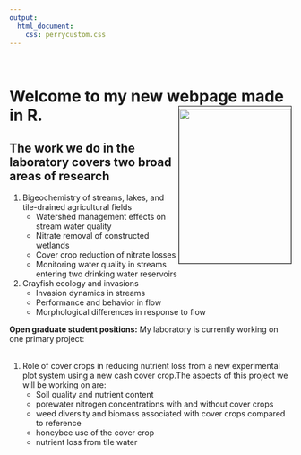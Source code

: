 ```yaml
---
output:
  html_document:
    css: perrycustom.css
---
```


<br>    

# <b>Welcome to my new webpage made in R.</b> <img align="right" img src="images/perry.jpg" height="275px" width="200px" border="1" style="PADDING-TOP: 5px" style="PADDING-LEFT: 5px"/>
     
## The work we do in the laboratory covers two broad areas of research

1. Bigeochemistry of streams, lakes, and tile-drained agricultural fields    
    - Watershed management effects on stream water quality    
    - Nitrate removal of constructed wetlands        
    - Cover crop reduction of nitrate losses    
    - Monitoring water quality in streams entering two drinking water reservoirs    
      
2. Crayfish ecology and invasions    
    - Invasion dynamics in streams
    - Performance and behavior in flow
    - Morphological differences in response to flow
    
 
**Open graduate student positions:**
My laboratory is currently working on one primary project:    
<br>

1.  Role of cover crops in reducing nutrient loss from a new experimental plot system using a new cash cover crop.The aspects of this project we will be working on are:             
      - Soil quality and nutrient content     
      - porewater nitrogen concentrations with and without cover crops     
      - weed diversity and biomass associated with cover crops compared to reference
      - honeybee use of the cover crop
      - nutrient loss from tile water 
      
       
       
       
<!-- Global Site Tag (gtag.js) - Google Analytics -->
<script async src="https://www.googletagmanager.com/gtag/js?id=UA-88373117-3"></script>
<script>
  window.dataLayer = window.dataLayer || [];
  function gtag(){dataLayer.push(arguments)};
  gtag('js', new Date());

  gtag('config', 'UA-88373117-3');
</script>

